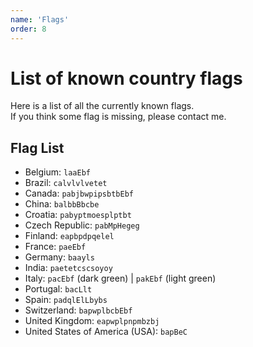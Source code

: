 ```yaml
---
name: 'Flags'
order: 8
---
```


# List of known country flags

Here is a list of all the currently known flags.  
If you think some flag is missing, please contact me.

## Flag List

- Belgium: `laaEbf`
- Brazil: `calvlvlvetet`
- Canada: `pabjbwpipsbtbEbf`
- China: `balbbBbcbe`
- Croatia: `pabyptmoesplptbt`
- Czech Republic: `pabMpHegeg`
- Finland: `eapbpdpqelel`
- France: `paeEbf`
- Germany: `baayls`
- India: `paetetcscsoyoy`
- Italy: `pacEbf` (dark green) | `pakEbf` (light green)
- Portugal: `bacLlt`
- Spain: `padqlElLbybs`
- Switzerland: `bapwplbcbEbf`
- United Kingdom: `eapwplpnpmbzbj`
- United States of America (USA): `bapBeC`
